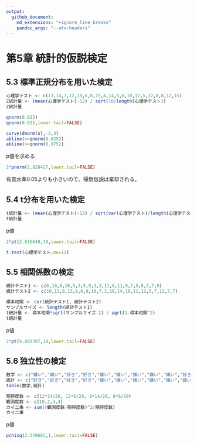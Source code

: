 ```yaml
---
output:
  github_document:
    md_extensions: "+ignore_line_breaks"
    pandoc_args: "--atx-headers"
---
```


# 第5章 統計的仮説検定

## 5.3 標準正規分布を用いた検定

```r
心理学テスト <- c(13,14,7,12,10,6,8,15,4,14,9,6,10,12,5,12,8,8,12,15)
Z統計量 <- (mean(心理学テスト)-12) / sqrt(10/length(心理学テスト))
Z統計量
```

```r
qnorm(0.025)
qnorm(0.025,lower.tail=FALSE)
```

```r
curve(dnorm(x),-3,3)
abline(v=qnorm(0.025))
abline(v=qnorm(0.975))
```

p値を求める

```r
2*pnorm(2.828427,lower.tail=FALSE)
```

有意水準0.05よりも小さいので、帰無仮説は棄却される。

## 5.4 t分布を用いた検定

```r
t統計量 <- (mean(心理学テスト)-12) / sqrt(var(心理学テスト)/length(心理学テスト))
t統計量
```

p値

```r
2*pt(2.616648,19,lower.tail=FALSE)
```

```r
t.test(心理学テスト,mu=12)
```

## 5.5 相関係数の検定

```r

統計テスト1 <- c(6,10,6,10,5,3,5,9,3,3,11,6,11,9,7,5,8,7,7,9)
統計テスト2 <- c(10,13,8,15,8,6,9,10,7,3,18,14,18,11,12,5,7,12,7,7)
```

```r
標本相関 <- cor(統計テスト1, 統計テスト2)
サンプルサイズ <- length(統計テスト1)
t統計量 <- 標本相関*sqrt(サンプルサイズ-2) / sqrt(1-標本相関^2)
t統計量
```

p値

```r
2*pt(4.805707,18,lower.tail=FALSE)
```

## 5.6 独立性の検定

```r
数学 <- c("嫌い","嫌い","好き","好き","嫌い","嫌い","嫌い","嫌い","嫌い","好き","好き","嫌い","好き","嫌い","嫌い","好き","嫌い","嫌い","嫌い","嫌い")
統計 <- c("好き","好き","好き","好き","嫌い","嫌い","嫌い","嫌い","嫌い","嫌い","好き","好き","好き","嫌い","好き","嫌い","嫌い","嫌い","嫌い","嫌い")
table(数学,統計)
```

```r
期待度数 <- c(12*14/20, 12*6/20, 8*14/20, 8*6/20)
観測度数 <- c(10,2,4,4)
カイ二乗 <- sum((観測度数-期待度数)^2/期待度数)
カイ二乗
```

p値

```r
pchisq(2.539683,1,lower.tail=FALSE)
```
